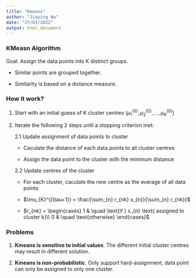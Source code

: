 ```yaml
---
title: "Kmeans"
author: "Jiaying Wu"
date: "27/01/2022"
output: html_document
---
```


### KMeasn Algorithm

Goal: Assign the data points into K distinct groups.

- Similar points are grouped together.

- Similarity is based on a distance measure.

### How it work?

1. Start with an initial guess of K cluster centres ($\mu_{1}^{(0)},\mu_{2}^{(0)},...,\mu_{K}^{(0)}$)

2. Iterate the following 2 steps until a stopping criterion met:

    2.1 Update assignment of data points to cluster
    
    - Caculate the distance of each data points to all cluster centres
    
    - Assign the data point to the cluster with the minimum distance
    
    2.2 Update centres of the cluster
        
    - For each cluster, caculate the new centre as the everage of all data points
        
    - $\mu_{K}^{(\tau+1)} = \frac{\sum_{n} r_{nk} x_{n}}{\sum_{n} r_{nk}}$
    
    - $r_{nk} = \begin{cases} 1 & \quad \text{if } x_{n} \text{ assigned to cluster k}\\ 0  & \quad \text{otherwise} \end{cases}$
    
### Problems

1. **Kmeans is sensitive to initial values**. The different initial cluster centres may result in different solution.

2. **Kmeans is non-probabilistic**. Only support hard-assignment, data point can only be assigned to only one cluster.

